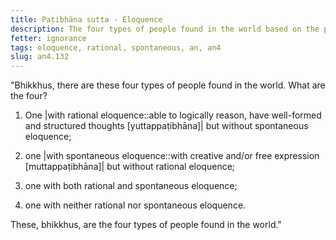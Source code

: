 ```yaml
---
title: Paṭibhāna sutta - Eloquence
description: The four types of people found in the world based on the presence or absence of rational and spontaneous eloquence.
fetter: ignorance
tags: eloquence, rational, spontaneous, an, an4
slug: an4.132
---
```


"Bhikkhus, there are these four types of people found in the world. What are the four?

1. One \|with rational eloquence::able to logically reason, have well-formed and structured thoughts [yuttappaṭibhāna]| but without spontaneous eloquence;

2. one \|with spontaneous eloquence::with creative and/or free expression [muttappaṭibhāna]| but without rational eloquence;

3. one with both rational and spontaneous eloquence;

4. one with neither rational nor spontaneous eloquence.

These, bhikkhus, are the four types of people found in the world."